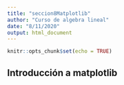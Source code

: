 ```yaml
---
title: "seccion8Matplotlib"
author: "Curso de algebra lineal"
date: "8/11/2020"
output: html_document
---
```


```r
knitr::opts_chunk$set(echo = TRUE)
```

## Introducción a matplotlib


